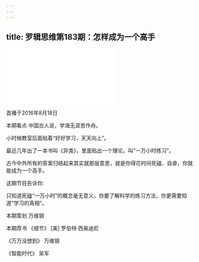 ```yaml
---
---
---
```

title: 罗辑思维第183期：怎样成为一个高手
---

<iframe src="//player.bilibili.com/player.html?aid=88493610&bvid=BV1V7411V7ft&cid=151167052&page=1" scrolling="no" border="0" frameborder="no" framespacing="0" allowfullscreen> </iframe>

首播于2016年8月18日

本期看点
中国古人说，学海无涯苦作舟。

小时候教室后面贴着“好好学习，天天向上”。

最近几年出了一本书叫《异类》，里面贴出一个理论，叫“一万小时练习”。

古今中外所有的答案归结起来其实就那层意思，就是你得花时间死磕、自虐，你就能成为一个高手。

这期节目告诉你:

只知道死磕“一万小时”的概念毫无意义，你要了解科学的练习方法，你更需要知道“学习的真相”。

本期策划
万维钢

本期荐书
《细节》 [美] 罗伯特·西奥迪尼 

《万万没想到》 万维钢

《智能时代》 吴军

